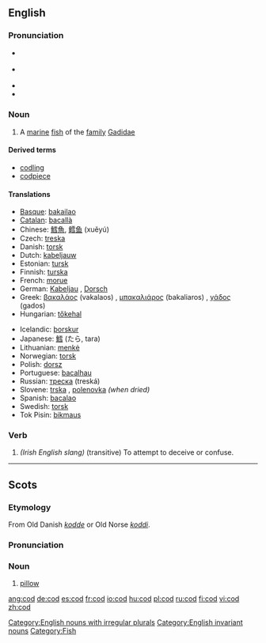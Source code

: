 {{see|COD}}
==English==
{{wikipedia}}
===Pronunciation===
*{{italbrac|[[RP]]}} {{IPA|/kɒd/}}
*{{italbrac|US}} {{IPA|/kɑːd/}}
*{{audio|en-us-cod.ogg|Audio (US)}}
*{{rhymes|ɒd}}

===Noun===
{{en-noun|cod}}

#A [[marine]] [[fish]] of the [[family]] [[Gadidae]]

====Derived terms====
*[[codling]]
*[[codpiece]]

====Translations====
{{top}}
*[[Basque]]: [[bakailao]]
*[[Catalan]]: [[bacallà]] {{m}}
*Chinese: [[鱈]][[魚]], [[鳕]][[鱼]] (xuěyú)
*Czech:  [[treska]] {{f}}
*Danish: [[torsk]] {{m}}
*Dutch: [[kabeljauw]] {{m}}
*Estonian: [[tursk]]
*Finnish: [[turska]] {{m}}
*French: [[morue]] {{m}}
*German: [[Kabeljau]] {{m}}, [[Dorsch]] {{m}}
*Greek: [[βακαλάος]] (vakalaos) {{m}}, [[μπακαλιάρος]] (bakaliaros) {{m}}, [[γάδος]] (gados) {{m}}
*Hungarian: [[tőkehal]]
{{mid}}
*Icelandic: [[þorskur]] {{m}}
*Japanese: [[鱈]] (たら, tara)
*Lithuanian: [[menkė]] {{f}}
*Norwegian: [[torsk]] {{m}}
*Polish: [[dorsz]] {{m}}
*Portuguese: [[bacalhau]] {{m}}
*Russian: [[треска]] (treská) {{f}}
*Slovene: [[trska]] {{f}}, [[polenovka]] {{f}} ''(when dried)''
*Spanish: [[bacalao]] {{m}}
*Swedish: [[torsk]] {{m}}
*Tok Pisin: [[bikmaus]]
{{bottom}}

===Verb===
{{en-verb|cod|codding|codded}}

#''(Irish English slang)'' (transitive) To attempt to deceive or confuse.

[[Category:English nouns with irregular plurals]]
[[Category:English invariant nouns]]
[[Category:Fish]]

----

==Scots==
===Etymology===
From Old Danish ''[[kodde]]'' or Old Norse ''[[koddi]]''.

===Pronunciation===
{{IPA|/kɒd/}}

===Noun===
{{sco-noun}}

# [[pillow]]

[[ang:cod]]
[[de:cod]]
[[es:cod]]
[[fr:cod]]
[[io:cod]]
[[hu:cod]]
[[pl:cod]]
[[ru:cod]]
[[fi:cod]]
[[vi:cod]]
[[zh:cod]]